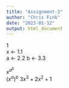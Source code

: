 ```yaml
---
title: "Assignment-3"
author: "Chris Fink"
date: "2023-01-12"
output: html_document
---
```


1  
x <- 1.1  
a <- 2.2
b <- 3.3  

$x^{a^{{b}}}$  
$(x^{a})^{b}$
$3x^{3} + 2x^{2} + 1$

